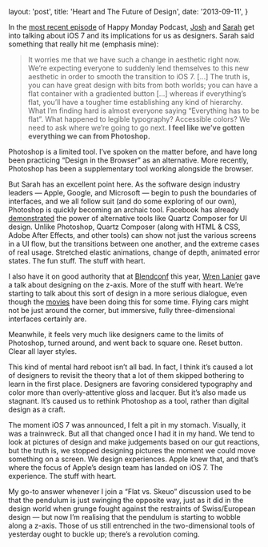   layout: 'post',
  title: 'Heart and The Future of Design',
  date: '2013-09-11',
}

In the
[most recent episode](http://www.happymondaypodcast.com/episodes/sarah-josh2) of
Happy Monday Podcast, [Josh](https://twitter.com/joshlong) and
[Sarah](https://twitter.com/sazzy) get into talking about iOS 7 and its
implications for us as designers. Sarah said something that really hit me
(emphasis mine):

> It worries me that we have such a change in aesthetic right now. We’re
> expecting everyone to suddenly lend themselves to this new aesthetic in order
> to smooth the transition to iOS 7. [...] The truth is, you can have great
> design with bits from both worlds; you can have a flat container with a
> gradiented button [...] whereas if everything’s flat, you’ll have a tougher
> time establishing any kind of hierarchy. What I’m finding hard is almost
> everyone saying “Everything has to be flat”. What happened to legible
> typography? Accessible colors? We need to ask where we’re going to go next.
> **I feel like we’ve gotten everything we can from Photoshop.**

Photoshop is a limited tool. I’ve spoken on the matter before, and have long
been practicing “Design in the Browser” as an alternative. More recently,
Photoshop has been a supplementary tool working alongside the browser.

But Sarah has an excellent point here. As the software design industry leaders —
Apple, Google, and Microsoft — begin to push the boundaries of interfaces, and
we all follow suit (and do some exploring of our own), Photoshop is quickly
becoming an archaic tool. Facebook has already
[demonstrated](https://vimeo.com/68749840) the power of alternative tools like
Quartz Composer for UI design. Unlike Photoshop, Quartz Composer (along with
HTML & CSS, Adobe After Effects, and other tools) can show not just the various
screens in a UI flow, but the transitions between one another, and the extreme
cases of real usage. Stretched elastic animations, change of depth, animated
error states. The fun stuff. The stuff with heart.

I also have it on good authority that at [Blendconf](http://www.blendconf.com)
this year, [Wren Lanier](https://twitter.com/heywren) gave a talk about
designing on the z-axis. More of the stuff with heart. We’re starting to talk
about this sort of design in a more serious dialogue, even though the
[movies](http://cargocollective.com/jayse/Avengers) have been doing this for
some time. Flying cars might not be just around the corner, but immersive, fully
three-dimensional interfaces certainly are.

Meanwhile, it feels very much like designers came to the limits of Photoshop,
turned around, and went back to square one. Reset button. Clear all layer
styles.

This kind of mental hard reboot isn’t all bad. In fact, I think it’s caused a
lot of designers to revisit the theory that a lot of them skipped bothering to
learn in the first place. Designers are favoring considered typography and color
more than overly-attentive gloss and lacquer. But it’s also made us stagnant.
It’s caused us to rethink Photoshop as a tool, rather than digital design as a
craft.

The moment iOS 7 was announced, I felt a pit in my stomach. Visually, it was a
trainwreck. But all that changed once I had it in my hand. We tend to look at
pictures of design and make judgements based on our gut reactions, but the truth
is, we stopped designing pictures the moment we could move something on a
screen. We design experiences. Apple knew that, and that’s where the focus of
Apple’s design team has landed on iOS 7. The experience. The stuff with heart.

My go-to answer whenever I join a “Flat vs. Skeuo” discussion used to be that
the pendulum is just swinging the opposite way, just as it did in the design
world when grunge fought against the restraints of Swiss/European design — but
now I’m realising that the pendulum is starting to wobble along a z-axis. Those
of us still entrenched in the two-dimensional tools of yesterday ought to buckle
up; there’s a revolution coming.
